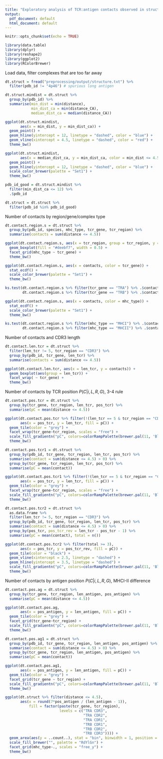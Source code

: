```yaml
---
title: "Exploratory analysis of TCR:antigen contacts observed in structural data"
output:
  pdf_document: default
  html_document: default
---
```


```r
knitr::opts_chunk$set(echo = TRUE)
```

```r
library(data.table)
library(dplyr)
library(reshape2)
library(ggplot2)
library(RColorBrewer)
```

Load data, filter complexes that are too far away

```r
dt.struct = fread("preprocessing/output/structure.txt") %>%
  filter(pdb_id != "4p46") # spurious long antigen

dt.struct.mindist = dt.struct %>%
  group_by(pdb_id) %>%
  summarise(min_dist = min(distance), 
            min_dist_ca = min(distance_CA),
            median_dist_ca = median(distance_CA))

ggplot(dt.struct.mindist,
       aes(x = min_dist, y = min_dist_ca)) +
  geom_point() +
  geom_hline(yintercept = 12, linetype = "dashed", color = "blue") +
  geom_vline(xintercept = 4.5, linetype = "dashed", color = "red") +
  theme_bw()

ggplot(dt.struct.mindist,
       aes(x = median_dist_ca, y = min_dist_ca, color = min_dist <= 4.5)) +
  geom_point() +
  geom_hline(yintercept = 12, linetype = "dashed", color = "blue") +
  scale_color_brewer(palette = "Set1") +
  theme_bw()

pdb_id_good = dt.struct.mindist %>%
  filter(min_dist_ca <= 12) %>%
  .$pdb_id

dt.struct = dt.struct %>%
  filter(pdb_id %in% pdb_id_good)
```

Number of contacts by region/gene/complex type

```r
dt.contact.region.s = dt.struct %>%
  group_by(pdb_id, species, mhc_type, tcr_gene, tcr_region) %>%
  summarise(contacts = sum(distance <= 4.5))

ggplot(dt.contact.region.s, aes(x = tcr_region, group = tcr_region, y = contacts)) +
  geom_boxplot(fill = "#deebf7", width = 0.5) +
  facet_grid(mhc_type ~ tcr_gene) +
  theme_bw()

ggplot(dt.contact.region.s, aes(x = contacts, color = tcr_gene)) +
  stat_ecdf() +
  scale_color_brewer(palette = "Set1") +
  theme_bw()

ks.test(dt.contact.region.s %>% filter(tcr_gene == "TRA") %>% .$contacts,
        dt.contact.region.s %>% filter(tcr_gene == "TRB") %>% .$contacts)

ggplot(dt.contact.region.s, aes(x = contacts, color = mhc_type)) +
  stat_ecdf() +
  scale_color_brewer(palette = "Set1") +
  theme_bw()

ks.test(dt.contact.region.s %>% filter(mhc_type == "MHCI") %>% .$contacts,
        dt.contact.region.s %>% filter(mhc_type == "MHCII") %>% .$contacts)
```

Number of contacts and CDR3 length

```r
dt.contact.len.tcr = dt.struct %>%
  filter(len_tcr != 5, tcr_region == "CDR3") %>%
  group_by(pdb_id, tcr_gene, len_tcr) %>%
  summarise(contacts = sum(distance <= 4.5))

ggplot(dt.contact.len.tcr, aes(x = len_tcr, y = contacts)) +
  geom_boxplot(aes(group = len_tcr)) +
  facet_wrap( ~ tcr_gene) +
  theme_bw()
```

Number of contacts by TCR position $P(C|i,L,R,G)$, 3-4 rule

```r
dt.contact.pos.tcr = dt.struct %>%
  group_by(tcr_gene, tcr_region, len_tcr, pos_tcr) %>%
  summarise(pC = mean(distance <= 4.5))

ggplot(dt.contact.pos.tcr %>% filter(!(len_tcr == 5 & tcr_region == "CDR3")),
       aes(x = pos_tcr, y = len_tcr, fill = pC)) +
  geom_tile(color = "grey") +
  facet_wrap(tcr_gene~tcr_region, scales = "free") +
  scale_fill_gradientn("pC", colors=colorRampPalette(brewer.pal(11, 'Blues'))(32)) +
  theme_bw()

dt.contact.pos.tcr1 = dt.struct %>%
  group_by(pdb_id, tcr_gene, tcr_region, len_tcr, pos_tcr) %>%
  summarise(contact = sum(distance <= 4.5) > 0) %>%
  group_by(tcr_gene, tcr_region, len_tcr, pos_tcr) %>%
  summarise(pC = mean(contact))

ggplot(dt.contact.pos.tcr1 %>% filter(!(len_tcr == 5 & tcr_region == "CDR3")),
       aes(x = pos_tcr, y = len_tcr, fill = pC)) +
  geom_tile(color = "grey") +
  facet_wrap(tcr_gene~tcr_region, scales = "free") +
  scale_fill_gradientn("pC", colors=colorRampPalette(brewer.pal(11, 'Blues'))(32)) +
  theme_bw()

dt.contact.pos.tcr2 = dt.struct %>%
  as.data.frame %>%
  filter(len_tcr != 5, tcr_region == "CDR3") %>%
  group_by(pdb_id, tcr_gene, tcr_region, len_tcr, pos_tcr) %>%
  summarise(contact = sum(distance <= 4.5) > 0) %>%
  group_by(pos_tcr, pos_tcr_rev = len_tcr - pos_tcr - 1) %>%
  summarise(pC = mean(contact), total = n())

ggplot(dt.contact.pos.tcr2 %>% filter(total >= 3),
       aes(x = pos_tcr, y = pos_tcr_rev, fill = pC)) +
  geom_tile(color = "black") +
  geom_vline(xintercept = 2.5, linetype = "dashed") +
  geom_hline(yintercept = 3.5, linetype = "dashed") +
  scale_fill_gradientn("pC", colors=colorRampPalette(brewer.pal(11, 'Blues'))(32)) +
  theme_bw()
```

Number of contacts by antigen position $P(C|i,L,R,G)$, MHCI-II difference

```r
dt.contact.pos.ag = dt.struct %>%
  group_by(tcr_gene, tcr_region, len_antigen, pos_antigen) %>%
  summarise(pC = mean(distance <= 4.5))

ggplot(dt.contact.pos.ag,
       aes(x = pos_antigen, y = len_antigen, fill = pC)) +
  geom_tile(color = "grey") +
  facet_grid(tcr_gene~tcr_region) +
  scale_fill_gradientn("pC", colors=colorRampPalette(brewer.pal(11, 'Blues'))(32)) +
  theme_bw()

dt.contact.pos.ag1 = dt.struct %>%
  group_by(pdb_id, tcr_gene, tcr_region, len_antigen, pos_antigen) %>%
  summarise(contact = sum(distance <= 4.5) > 0) %>%
  group_by(tcr_gene, tcr_region, len_antigen, pos_antigen) %>%
  summarise(pC = mean(contact))

ggplot(dt.contact.pos.ag1,
       aes(x = pos_antigen, y = len_antigen, fill = pC)) +
  geom_tile(color = "grey") +
  facet_grid(tcr_gene ~ tcr_region) +
  scale_fill_gradientn("pC", colors=colorRampPalette(brewer.pal(11, 'Blues'))(32)) +
  theme_bw()

ggplot(dt.struct %>% filter(distance <= 4.5),
       aes(x = round(7*pos_antigen / (len_antigen - 1)), 
           fill = factor(paste(tcr_gene, tcr_region),
                         levels = c("TRA CDR3",
                                    "TRA CDR2",
                                    "TRA CDR1",
                                    "TRB CDR1",
                                    "TRB CDR2",
                                    "TRB CDR3")))) +
  geom_area(aes(y = ..count..), stat = "bin", binwidth = 1, position = "stack", color ="black") + 
  scale_fill_brewer("", palette = "RdYlGn") +
  facet_grid(mhc_type~., scales = "free_y") +
  theme_bw()
```
